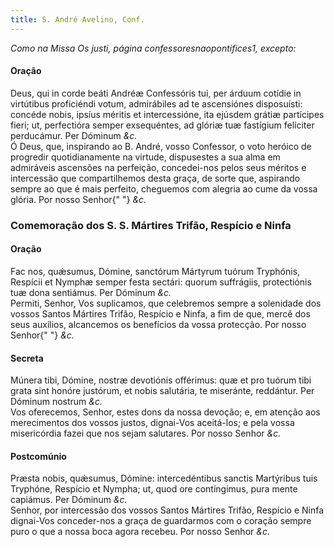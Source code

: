 ```yaml
---
title: S. André Avelino, Conf.
---
```


<em>Como na Missa Os justi, página confessoresnaopontifices1, excepto:</em>

<h4 class="text-center">Oração</h4>
<div class="grid grid-cols-2 gap-5">
  <span class="text-justify">
    Deus, qui in corde beáti Andréæ Confessóris tui, per árduum cotídie in
    virtútibus proficiéndi votum, admirábiles ad te ascensiónes disposuísti:
    concéde nobis, ipsíus méritis et intercessióne, ita ejúsdem grátiæ
    partícipes fieri; ut, perfectióra semper exsequéntes, ad glóriæ tuæ
    fastígium felíciter perducámur. Per Dóminum <em>&c.</em>
  </div>
  <span class="text-justify">
    Ó Deus, que, inspirando ao B. André, vosso Confessor, o voto heróico de
    progredir quotidianamente na virtude, dispusestes a sua alma em admiráveis
    ascensões na perfeição, concedei-nos pelos seus méritos e intercessão que
    compartilhemos desta graça, de sorte que, aspirando sempre ao que é mais
    perfeito, cheguemos com alegria ao cume da vossa glória. Por nosso Senhor{" "}
    <em>&c.</em>
  </div>
</div>

<h3 class="text-center">
  Comemoração dos S. S. Mártires Trifão, Respício e Ninfa
</h3>

<h4 class="text-center">Oração</h4>
<div class="grid grid-cols-2 gap-5">
  <span class="text-justify">
    Fac nos, quǽsumus, Dómine, sanctórum Mártyrum tuórum Tryphónis, Respícii et
    Nymphæ semper festa sectári: quorum suffrágiis, protectiónis tuæ dona
    sentiámus. Per Dóminum <em>&c.</em>
  </div>
  <span class="text-justify">
    Permiti, Senhor, Vos suplicamos, que celebremos sempre a solenidade dos
    vossos Santos Mártires Trifão, Respício e Ninfa, a fim de que, mercê dos
    seus auxílios, alcancemos os benefícios da vossa protecção. Por nosso Senhor{" "}
    <em>&c.</em>
  </div>
</div>

<h4 class="text-center">Secreta</h4>
<div class="grid grid-cols-2 gap-5">
  <span class="text-justify">
    Múnera tibi, Dómine, nostræ devotiónis offérimus: quæ et pro tuórum tibi
    grata sint honóre justórum, et nobis salutária, te miseránte, reddántur. Per
    Dóminum nostrum <em>&c.</em>
  </div>
  <span class="text-justify">
    Vos oferecemos, Senhor, estes dons da nossa devoção; e, em atenção aos
    merecimentos dos vossos justos, dignai-Vos aceitá-los; e pela vossa
    misericórdia fazei que nos sejam salutares. Por nosso Senhor <em>&c.</em>
  </div>
</div>

<h4 class="text-center">Postcomúnio</h4>
<div class="grid grid-cols-2 gap-5">
  <span class="text-justify">
    Præsta nobis, quǽsumus, Dómine: intercedéntibus sanctis Martýribus tuis
    Tryphóne, Respício et Nympha; ut, quod ore contíngimus, pura mente capiámus.
    Per Dóminum <em>&c.</em>
  </div>
  <span class="text-justify">
    Senhor, por intercessão dos vossos Santos Mártires Trifão, Respício e Ninfa
    dignai-Vos conceder-nos a graça de guardarmos com o coração sempre puro o
    que a nossa boca agora recebeu. Por nosso Senhor <em>&c.</em>
  </div>
</div>
